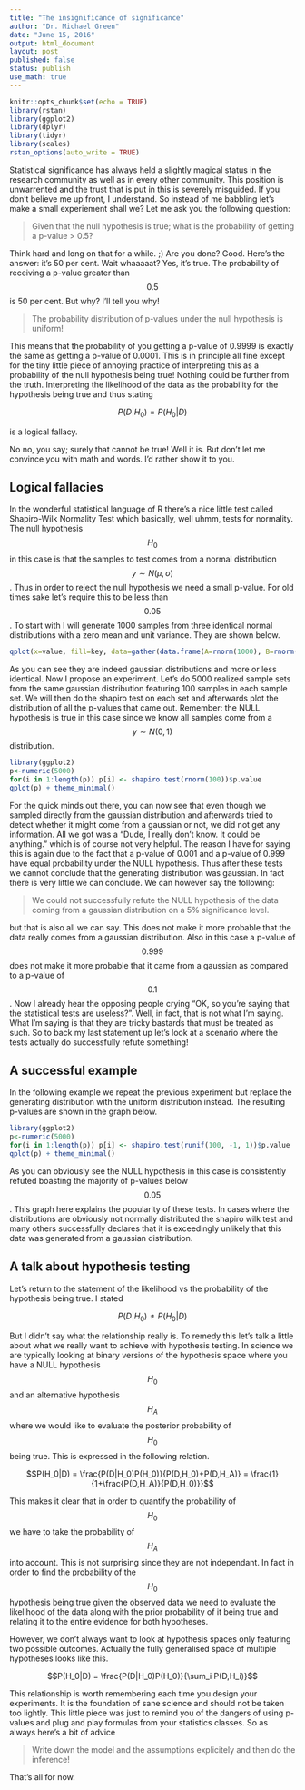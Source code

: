 ```yaml
---
title: "The insignificance of significance"
author: "Dr. Michael Green"
date: "June 15, 2016"
output: html_document
layout: post
published: false
status: publish
use_math: true
---
```



```r
knitr::opts_chunk$set(echo = TRUE)
library(rstan)
library(ggplot2)
library(dplyr)
library(tidyr)
library(scales)
rstan_options(auto_write = TRUE)
```

Statistical significance has always held a slightly magical status in the research community as well as in every other community. This position is unwarrented and the trust that is put in this is severely misguided. If you don't believe me up front, I understand. So instead of me babbling let's make a small experiement shall we? Let me ask you the following question:

> Given that the null hypothesis is true; what is the probability of getting a p-value > 0.5?

Think hard and long on that for a while. ;) Are you done? Good. Here's the answer: it's 50 per cent. Wait whaaaaat? Yes, it's true. The probability of receiving a p-value greater than $$0.5$$ is 50 per cent. But why? I'll tell you why!

> The probability distribution of p-values under the null hypothesis is uniform!

This means that the probability of you getting a p-value of 0.9999 is exactly the same as getting a p-value of 0.0001. This is in principle all fine except for the tiny little piece of annoying practice of interpreting this as a probability of the null hypothesis being true! Nothing could be further from the truth. Interpreting the likelihood of the data as the probability for the hypothesis being true and thus stating

$$P(D|H_0) = P(H_0|D)$$

is a logical fallacy. 

No no, you say; surely that cannot be true! Well it is. But don't let me convince you with math and words. I'd rather show it to you.

## Logical fallacies

In the wonderful statistical language of R there's a nice little test called Shapiro-Wilk Normality Test which basically, well uhmm, tests for normality. The null hypothesis $$H_0$$ in this case is that the samples to test comes from a normal distribution $$y\sim N(\mu, \sigma)$$. Thus in order to reject the null hypothesis we need a small p-value. For old times sake let's require this to be less than $$0.05$$. To start with I will generate 1000 samples from three identical normal distributions with a zero mean and unit variance. They are shown below.

```r
qplot(x=value, fill=key, data=gather(data.frame(A=rnorm(1000), B=rnorm(1000), C=rnorm(1000))), geom="density", alpha=0.7) + theme_minimal() + scale_fill_brewer(type="qual") + xlim(c(-4.5, 4.5)) + xlab("y") + ylab("Density")
```

As you can see they are indeed gaussian distributions and more or less identical. Now I propose an experiment. Let's do 5000 realized sample sets from the same gaussian distribution featuring 100 samples in each sample set. We will then do the shapiro test on each set and afterwards plot the distribution of all the p-values that came out. Remember: the NULL hypothesis is true in this case since we know all samples come from a $$y\sim N(0, 1)$$ distribution.

```r
library(ggplot2)
p<-numeric(5000)
for(i in 1:length(p)) p[i] <- shapiro.test(rnorm(100))$p.value
qplot(p) + theme_minimal()
```

For the quick minds out there, you can now see that even though we sampled directly from the gaussian distribution and afterwards tried to detect whether it might come from a gaussian or not, we did not get any information. All we got was a "Dude, I really don't know. It could be anything." which is of course not very helpful. The reason I have for saying this is again due to the fact that a p-value of 0.001 and a p-value of 0.999 have equal probability under the NULL hypothesis. Thus after these tests we cannot conclude that the generating distribution was gaussian. In fact there is very little we can conclude. We can however say the following:

> We could not successfully refute the NULL hypothesis of the data coming from a gaussian distribution on a 5% significance level.

but that is also all we can say. This does not make it more probable that the data really comes from a gaussian distribution. Also in this case a p-value of $$0.999$$ does not make it more probable that it came from a gaussian as compared to a p-value of $$0.1$$. Now I already hear the opposing people crying "OK, so you're saying that the statistical tests are useless?". Well, in fact, that is not what I'm saying. What I'm saying is that they are tricky bastards that must be treated as such. So to back my last statement up let's look at a scenario where the tests actually do successfully refute something!

## A successful example

In the following example we repeat the previous experiment but replace the generating distribution with the uniform distribution instead. The resulting p-values are shown in the graph below.

```r
library(ggplot2)
p<-numeric(5000)
for(i in 1:length(p)) p[i] <- shapiro.test(runif(100, -1, 1))$p.value
qplot(p) + theme_minimal()
```

As you can obviously see the NULL hypothesis in this case is consistently refuted boasting the majority of p-values below $$0.05$$. This graph here explains the popularity of these tests. In cases where the distributions are obviously not normally distributed the shapiro wilk test and many others successfully declares that it is exceedingly unlikely that this data was generated from a gaussian distribution.

## A talk about hypothesis testing

Let's return to the statement of the likelihood vs the probability of the hypothesis being true. I stated

$$P(D|H_0) \neq P(H_0|D)$$

But I didn't say what the relationship really is. To remedy this let's talk a little about what we really want to achieve with hypothesis testing. In science we are typically looking at binary versions of the hypothesis space where you have a NULL hypothesis $$H_0$$ and an alternative hypothesis $$H_A$$ where we would like to evaluate the posterior probability of $$H_0$$ being true. This is expressed in the following relation.

$$P(H_0|D) = \frac{P(D|H_0)P(H_0)}{P(D,H_0)+P(D,H_A)} = \frac{1}{1+\frac{P(D,H_A)}{P(D,H_0)}}$$

This makes it clear that in order to quantify the probability of $$H_0$$ we have to take the probability of $$H_A$$ into account. This is not surprising since they are not independant. In fact in order to find the probability of the $$H_0$$ hypothesis being true given the observed data we need to evaluate the likelihood of the data along with the prior probability of it being true and relating it to the entire evidence for both hypotheses.

However, we don't always want to look at hypothesis spaces only featuring two possible outcomes. Actually the fully generalised space of multiple hypotheses looks like this.

$$P(H_0|D) = \frac{P(D|H_0)P(H_0)}{\sum_i P(D,H_i)}$$

This relationship is worth remembering each time you design your experiments. It is the foundation of sane science and should not be taken too lightly. This little piece was just to remind you of the dangers of using p-values and plug and play formulas from your statistics classes. So as always here's a bit of advice

> Write down the model and the assumptions explicitely and then do the inference!

That's all for now.
